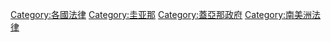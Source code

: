 [[Category:各國法律|Category:各國法律]]
[[Category:圭亚那|Category:圭亚那]]
[[Category:蓋亞那政府|Category:蓋亞那政府]]
[[Category:南美洲法律|Category:南美洲法律]]